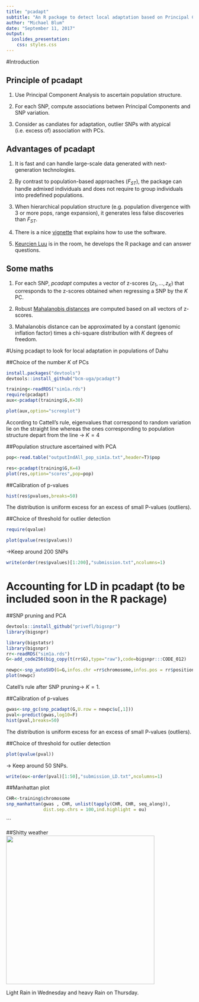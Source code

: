 ```yaml
---
title: "pcadapt"
subtitle: "An R package to detect local adaptation based on Principal Component Analysis"
author: "Michael Blum"
date: "September 11, 2017"
output:
  ioslides_presentation:
    css: styles.css
---
```

#Introduction

## Principle of pcadapt 

1. Use Principal Component Analysis to ascertain population structure.

2. For each SNP, compute associations betwen Principal Components and SNP variation.

3. Consider as candiates for adaptation, outlier SNPs with atypical (i.e. excess of) association with PCs.

## Advantages of pcadapt 

1. It is fast and can handle large-scale data generated with next-generation technologies.

2. By contrast to population-based approaches ($F_{ST}$), the package can handle admixed individuals and does not require to group individuals into predefined populations.

3. When hierarchical population structure (e.g. population divergence with 3 or more pops, range expansion), it generates less false discoveries than $F_{ST}$.

4. There is a nice [vignette](https://cran.r-project.org/web/packages/pcadapt/vignettes/pcadapt.html) that explains how to use the software.

5. [Keurcien Luu](https://github.com/keurcien) is in the room, he develops the R package and can answer questions.

## Some maths

1. For each SNP, *pcadapt* computes a vector of z-scores $(z_1,\dots,z_K)$ that corresponds to the z-scores obtained when regressing a SNP by the $K$ PC.

2. Robust [Mahalanobis distances](https://en.wikipedia.org/wiki/Mahalanobis_distance) are computed based on all vectors of z-scores.

3. Mahalanobis distance can be approximated by a constant (genomic inflation factor) times a chi-square distribution with $K$ degrees of freedom.

#Using pcadapt to look for local adaptation in populations of Dahu 


##Choice of the number $K$ of PCs


```r
install.packages("devtools")
devtools::install_github("bcm-uga/pcadapt")
```

```r
training<-readRDS("sim1a.rds")
require(pcadapt)
aux<-pcadapt(training$G,K=30)
```

```r
plot(aux,option="screeplot")
```

According to Cattell’s rule, eigenvalues that correspond to random variation lie on the straight line whereas the ones corresponding to population structure depart from the line -> $K=4$ 

##Population structure ascertained with PCA

```r
pop<-read.table("outputIndAll_pop_sim1a.txt",header=T)$pop
```

```r
res<-pcadapt(training$G,K=4)
plot(res,option="scores",pop=pop)
```

##Calibration of p-values 

```r
hist(res$pvalues,breaks=50)
```

The distribution is uniform excess for an excess of small P-values (outliers).

##Choice of threshold for outlier detection

```r
require(qvalue)
```

```r
plot(qvalue(res$pvalues))
```
->Keep around 200 SNPs

```r
write(order(res$pvalues)[1:200],"submission.txt",ncolumns=1)
```

# Accounting for LD in pcadapt (to be included soon in the R package)

##SNP pruning and PCA

```r
devtools::install_github("privefl/bigsnpr")
library(bigsnpr)
```

```r
library(bigstatsr)
library(bigsnpr)
rr<-readRDS("sim1a.rds")
G<-add_code256(big_copy(t(rr$G),type="raw"),code=bigsnpr:::CODE_012)
```

```r
newpc<-snp_autoSVD(G=G,infos.chr =rr$chromosome,infos.pos = rr$position)
plot(newpc)
```

Catell's rule after SNP pruning->  $K=1$.



##Calibration of p-values 

```r
gwas<-snp_gc(snp_pcadapt(G,U.row = newpc$u[,1]))
pval<-predict(gwas,log10=F)
hist(pval,breaks=50)
```

The distribution is uniform excess for an excess of small P-values (outliers).

##Choice of threshold for outlier detection

```r
plot(qvalue(pval))
```
-> Keep around 50 SNPs.

```r
write(ou<-order(pval)[1:50],"submission_LD.txt",ncolumns=1)
```

##Manhattan plot
```r
CHR<-training$chromosome
snp_manhattan(gwas , CHR, unlist(tapply(CHR, CHR, seq_along)), 
              dist.sep.chrs = 100,ind.highlight = ou) 
```
```

##Shitty weather
<img src="Aussois.jpg" width="400"  />

Light Rain in Wednesday and heavy Rain on Thursday.

